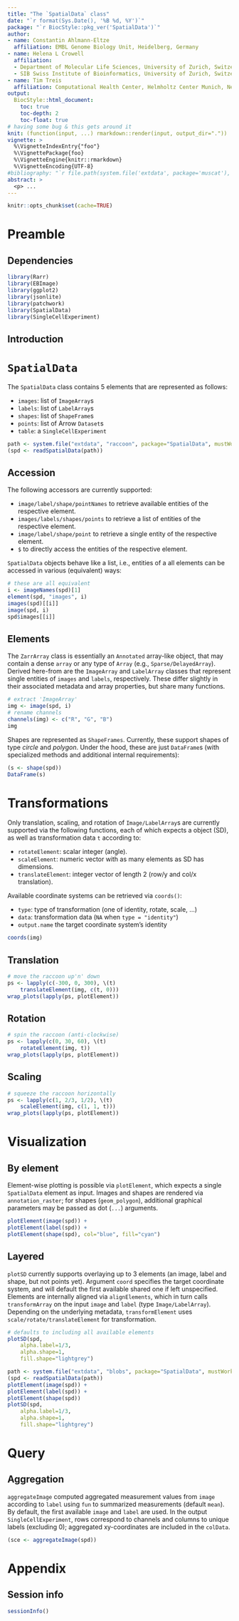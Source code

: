 ```yaml
---
title: "The `SpatialData` class"
date: "`r format(Sys.Date(), '%B %d, %Y')`"
package: "`r BiocStyle::pkg_ver('SpatialData')`"
author:
- name: Constantin Ahlmann-Eltze
  affiliation: EMBL Genome Biology Unit, Heidelberg, Germany
- name: Helena L Crowell
  affiliation:
  - Department of Molecular Life Sciences, University of Zurich, Switzerland
  - SIB Swiss Institute of Bioinformatics, University of Zurich, Switzerland
- name: Tim Treis
  affiliation: Computational Health Center, Helmholtz Center Munich, Neuherberg, Germany
output: 
  BiocStyle::html_document:
    toc: true
    toc-depth: 2
    toc-float: true
# having some bug & this gets around it
knit: (function(input, ...) rmarkdown::render(input, output_dir=".")) 
vignette: >
  %\VignetteIndexEntry{"foo"}
  %\VignettePackage{foo}
  %\VignetteEngine{knitr::rmarkdown}
  %\VignetteEncoding{UTF-8}
#bibliography: "`r file.path(system.file('extdata', package='muscat'), 'refs.bib')`"
abstract: > 
  <p> ...
---
```


```r
knitr::opts_chunk$set(cache=TRUE)
```

# Preamble

## Dependencies

```r
library(Rarr)
library(EBImage)
library(ggplot2)
library(jsonlite)
library(patchwork)
library(SpatialData)
library(SingleCellExperiment)
```

## Introduction

# `SpatialData`

The `SpatialData` class contains 5 elements that are represented as follows:

- `images`: list of `ImageArray`s
- `labels`: list of `LabelArray`s
- `shapes`: list of `ShapeFrame`s
- `points`: list of Arrow `Dataset`s
- `table`: a `SingleCellExperiment`

```r
path <- system.file("extdata", "raccoon", package="SpatialData", mustWork=TRUE)
(spd <- readSpatialData(path))
```

## Accession

The following accessors are currently supported:

- `image/label/shape/pointNames` to retrieve available entities of the respective element.
- `images/labels/shapes/points` to retrieve a list of entities of the respective element.
- `image/label/shape/point` to retrieve a single entity of the respective element.
- `$` to directly access the entities of the respective element.

`SpatialData` objects behave like a list, i.e., entities of a all
elements can be accessed in various (equivalent) ways:

```r
# these are all equivalent
i <- imageNames(spd)[1]
element(spd, "images", i)
images(spd)[[i]]
image(spd, i)
spd$images[[i]]
```

## Elements

The `ZarrArray` class is essentially an `Annotated` array-like object, that may
contain a dense `array` or any type of `Array` (e.g., `Sparse/DelayedArray`).
Derived here-from are the `ImageArray` and `LabelArray` classes
that represent single entities of `images` and `labels`, respectively.
These differ slightly in their associated metadata
and array properties, but share many functions.

```r
# extract 'ImageArray'
img <- image(spd, i)
# rename channels
channels(img) <- c("R", "G", "B")
img
```

Shapes are represented as `ShapeFrames`.
Currently, these support shapes of type _circle_ and _polygon_.
Under the hood, these are just `DataFrame`s
(with specialized methods and additional internal requirements):

```r
(s <- shape(spd))
DataFrame(s)
```

# Transformations

Only translation, scaling, and rotation of `Image/LabelArray`s are currently supported
via the following functions, each of which expects a \code{SpatialData} object (SD),
as well as transformation data `t` according to:

- `rotateElement`: scalar integer (angle).
- `scaleElement`: numeric vector with as many elements as SD has dimensions.
- `translateElement`: integer vector of length 2 (row/y and col/x translation).

Available coordinate systems can be retrieved via `coords()`:

- `type`: type of transformation (one of identity, rotate, scale, ...)
- `data`: transformation data (`NA` when `type = "identity"`)
- `output.name` the target coordinate system's identity

```r
coords(img)
```

## Translation

```r
# move the raccoon up'n' down
ps <- lapply(c(-300, 0, 300), \(t) 
    translateElement(img, c(t, 0)))
wrap_plots(lapply(ps, plotElement))
```

## Rotation

```r
# spin the raccoon (anti-clockwise)
ps <- lapply(c(0, 30, 60), \(t) 
    rotateElement(img, t))
wrap_plots(lapply(ps, plotElement))
```

## Scaling

```r
# squeeze the raccoon horizontally
ps <- lapply(c(1, 2/3, 1/2), \(t) 
    scaleElement(img, c(1, 1, t)))
wrap_plots(lapply(ps, plotElement))
```

# Visualization

## By element

Element-wise plotting is possible via `plotElement`,
which expects a single `SpatialData` element as input.
Images and shapes are rendered via `annotation_raster`;
for shapes (`geom_polygon`), additional graphical parameters
may be passed as dot (`...`) arguments.

```r
plotElement(image(spd)) +
plotElement(label(spd)) +
plotElement(shape(spd), col="blue", fill="cyan") 
```

## Layered

`plotSD` currently supports overlaying up to 3 elements 
(an image, label and shape, but not points yet).
Argument `coord` specifies the target coordinate system,
and will default the first available shared one if left unspecified.
Elements are internally aligned via `alignElements`,
which in turn calls `transformArray` on the input
`image` and `label` (type `Image/LabelArray`).
Depending on the underlying metadata, `transformElement`
uses `scale/rotate/translateElement` for transformation.

```r
# defaults to including all available elements
plotSD(spd,
    alpha.label=1/3,
    alpha.shape=1,
    fill.shape="lightgrey")
```

```r
path <- system.file("extdata", "blobs", package="SpatialData", mustWork=TRUE)
(spd <- readSpatialData(path))
plotElement(image(spd)) +
plotElement(label(spd)) +
plotElement(shape(spd)) 
plotSD(spd,
    alpha.label=1/3,
    alpha.shape=1,
    fill.shape="lightgrey")
```

# Query

## Aggregation

`aggregateImage` computed aggregated measurement values from `image`
according to `label` using `fun` to summarized measurements (default `mean`).
By default, the first available `image` and `label` are used.
In the output `SingleCellExperiment`, rows correspond
to channels and columns to unique labels (excluding 0); 
aggregated xy-coordinates are included in the `colData`.

```r
(sce <- aggregateImage(spd))
```

# Appendix

## Session info

```r
sessionInfo()
```
